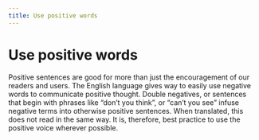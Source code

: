 ```yaml
---
title: Use positive words
---
```


# Use positive words

Positive sentences are good for more than just the encouragement of our readers and users. The English language gives way to easily use negative words to communicate positive thought. Double negatives, or sentences that begin with phrases like “don’t you think”, or “can’t you see” infuse negative terms into otherwise positive sentences. When translated, this does not read in the same way. It is, therefore, best practice to use the positive voice wherever possible.

